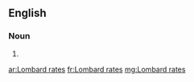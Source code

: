 ==English==

===Noun===
{{head|en|noun plural form|head=[[Lombard]] [[rates]]}}

# {{plural of|Lombard rate|lang=en}}

[[ar:Lombard rates]]
[[fr:Lombard rates]]
[[mg:Lombard rates]]